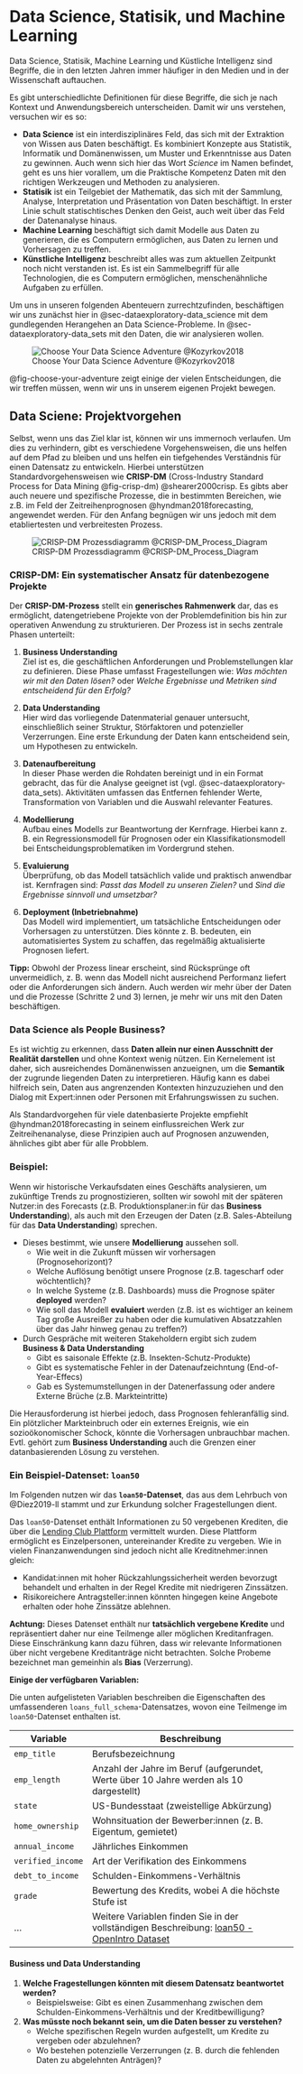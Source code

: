 # Data Science, Statisik, und Machine Learning {#sec-dataexploratory-data_science}

Data Science, Statisik, Machine Learning und Küstliche Intelligenz sind Begriffe, die in den letzten Jahren immer häufiger in den Medien und in der Wissenschaft auftauchen.

Es gibt unterschiedlichte Definitionen für diese Begriffe, die sich je nach Kontext und Anwendungsbereich unterscheiden. Damit wir uns verstehen, versuchen wir es so:

- **Data Science** ist ein interdisziplinäres Feld, das sich mit der Extraktion von Wissen aus Daten beschäftigt. Es kombiniert Konzepte aus Statistik, Informatik und Domänenwissen, um Muster und Erkenntnisse aus Daten zu gewinnen. Auch wenn sich hier das Wort _Science_ im Namen befindet, geht es uns hier vorallem, um die Praktische Kompetenz Daten mit den richtigen Werkzeugen und Methoden zu analysieren.
- **Statisik** ist ein Teilgebiet der Mathematik, das sich mit der Sammlung, Analyse, Interpretation und Präsentation von Daten beschäftigt. In erster Linie schult statischtisches Denken den Geist, auch weit über das Feld der Datenanalyse hinaus.
- **Machine Learning** beschäftigt sich damit Modelle aus Daten zu generieren, die es Computern ermöglichen, aus Daten zu lernen und Vorhersagen zu treffen. 
- **Künstliche Intelligenz** beschreibt alles was zum aktuellen Zeitpunkt noch nicht verstanden ist. Es ist ein Sammelbegriff für alle Technologien, die es Computern ermöglichen, menschenähnliche Aufgaben zu erfüllen.


Um uns in unseren folgenden Abenteuern zurrechtzufinden, beschäftigen wir uns zunächst hier in @sec-dataexploratory-data_science mit dem gundlegenden Herangehen an Data Science-Probleme. 
In @sec-dataexploratory-data_sets mit den Daten, die wir analysieren wollen.



![Choose Your Data Science Adventure @Kozyrkov2018](https://miro.medium.com/v2/resize:fit:4800/format:webp/1*4GUMSExOCXaL06tG0Ip83g.png){#fig-choose-your-adventure}

@fig-choose-your-adventure zeigt einige der vielen Entscheidungen, die wir treffen müssen, wenn wir uns in unserem eigenen Projekt bewegen. 



## Data Sciene: Projektvorgehen {#ssec-dataexploratory-data_science-project}

Selbst, wenn uns das Ziel klar ist, können wir uns immernoch verlaufen. Um dies zu verhindern, gibt es verschiedene Vorgehensweisen, die uns helfen auf dem Pfad zu bleiben und uns helfen ein tiefgehendes Verständnis für einen Datensatz zu entwickeln. Hierbei unterstützen Standardvorgehensweisen wie **CRISP-DM** (Cross-Industry Standard Process for Data Mining @fig-crisp-dm) @shearer2000crisp. Es gibts aber auch neuere und spezifische Prozesse, die in bestimmten Bereichen, wie z.B. im Feld der Zeitreihenprognosen @hyndman2018forecasting, angewendet werden. Für den Anfang begnügen wir uns jedoch mit dem etabliertesten und verbreitesten Prozess.

![CRISP-DM Prozessdiagramm @CRISP-DM_Process_Diagram](https://upload.wikimedia.org/wikipedia/commons/b/b9/CRISP-DM_Process_Diagram.png){#fig-crisp-dm}


### CRISP-DM: Ein systematischer Ansatz für datenbezogene Projekte

Der **CRISP-DM-Prozess** stellt ein **generisches Rahmenwerk** dar, das es ermöglicht, datengetriebene Projekte von der Problemdefinition bis hin zur operativen Anwendung zu strukturieren. Der Prozess ist in sechs zentrale Phasen unterteilt:

1. **Business Understanding**  
   Ziel ist es, die geschäftlichen Anforderungen und Problemstellungen klar zu definieren. Diese Phase umfasst Fragestellungen wie: *Was möchten wir mit den Daten lösen?* oder *Welche Ergebnisse und Metriken sind entscheidend für den Erfolg?*

2. **Data Understanding**  
   Hier wird das vorliegende Datenmaterial genauer untersucht, einschließlich seiner Struktur, Störfaktoren und potenzieller Verzerrungen. Eine erste Erkundung der Daten kann entscheidend sein, um Hypothesen zu entwickeln.

3. **Datenaufbereitung**  
   In dieser Phase werden die Rohdaten bereinigt und in ein Format gebracht, das für die Analyse geeignet ist (vgl. @sec-dataexploratory-data_sets). Aktivitäten umfassen das Entfernen fehlender Werte, Transformation von Variablen und die Auswahl relevanter Features.

4. **Modellierung**  
   Aufbau eines Modells zur Beantwortung der Kernfrage. Hierbei kann z. B. ein Regressionsmodell für Prognosen oder ein Klassifikationsmodell bei Entscheidungsproblematiken im Vordergrund stehen.

5. **Evaluierung**  
   Überprüfung, ob das Modell tatsächlich valide und praktisch anwendbar ist. Kernfragen sind: *Passt das Modell zu unseren Zielen?* und *Sind die Ergebnisse sinnvoll und umsetzbar?*

6. **Deployment (Inbetriebnahme)**  
   Das Modell wird implementiert, um tatsächliche Entscheidungen oder Vorhersagen zu unterstützen. Dies könnte z. B. bedeuten, ein automatisiertes System zu schaffen, das regelmäßig aktualisierte Prognosen liefert.

**Tipp:** Obwohl der Prozess linear erscheint, sind Rücksprünge oft unvermeidlich, z. B. wenn das Modell nicht ausreichend Performanz liefert oder die Anforderungen sich ändern. Auch werden wir mehr über der Daten und die Prozesse (Schritte 2 und 3) lernen, je mehr wir uns mit den Daten beschäftigen.

### Data Science als People Business? 

Es ist wichtig zu erkennen, dass **Daten allein nur einen Ausschnitt der Realität darstellen** und ohne Kontext wenig nützen. Ein Kernelement ist daher, sich ausreichendes Domänenwissen anzueignen, um die **Semantik** der zugrunde liegenden Daten zu interpretieren. Häufig kann es dabei hilfreich sein, Daten aus angrenzenden Kontexten hinzuzuziehen und den Dialog mit Expert:innen oder Personen mit Erfahrungswissen zu suchen.

Als Standardvorgehen für viele datenbasierte Projekte empfiehlt @hyndman2018forecasting in seinem einflussreichen Werk zur Zeitreihenanalyse, diese Prinzipien auch auf Prognosen anzuwenden, ähnliches gibt aber für alle Probblem.  

:::{.callout-tip}
### Beispiel: 
Wenn wir historische Verkaufsdaten eines Geschäfts analysieren, um zukünftige Trends zu prognostizieren, sollten wir sowohl mit der späteren Nutzer:in des Forecasts (z.B. Produktionsplaner:in für das __Business Understanding__), als auch mit den Erzeugen der Daten (z.B. Sales-Abteilung für das __Data Understanding__) sprechen.

- Dieses bestimmt, wie unsere **Modellierung** aussehen soll.
    - Wie weit in die Zukunft müssen wir vorhersagen (Prognosehorizont)?
    - Welche Auflösung benötigt unsere Prognose (z.B. tagescharf oder wöchtentlich)?
    - In welche Systeme (z.B. Dashboards) muss die Prognose später **deployed** werden?
    - Wie soll das Modell **evaluiert** werden (z.B. ist es wichtiger an keinem Tag große Ausreißer zu haben oder die kumulativen Absatzzahlen über das Jahr hinweg genau zu treffen?)
- Durch Gespräche mit weiteren Stakeholdern ergibt sich zudem **Business & Data Understanding**
    - Gibt es saisonale Effekte (z.B. Insekten-Schutz-Produkte)
    - Gibt es systematische Fehler in der Datenaufzeichntung (End-of-Year-Effecs)
    - Gab es Systemumstellungen in der Datenerfassung oder andere Externe Brüche (z.B. Markteintritte)

Die Herausforderung ist hierbei jedoch, dass Prognosen fehleranfällig sind. Ein plötzlicher Markteinbruch oder ein externes Ereignis, wie ein sozioökonomischer Schock, könnte die Vorhersagen unbrauchbar machen. Evtl. gehört zum __Business Understanding__ auch die Grenzen einer datanbasierenden Lösung zu verstehen.
:::




### Ein Beispiel-Datenset: `loan50`

Im Folgenden nutzen wir das **`loan50`-Datenset**, das aus dem Lehrbuch von @Diez2019-ll stammt und zur Erkundung solcher Fragestellungen dient.

Das `loan50`-Datenset enthält Informationen zu 50 vergebenen Krediten, die über die [Lending Club Plattform](https://de.wikipedia.org/wiki/Lending_Club) vermittelt wurden. Diese Plattform ermöglicht es Einzelpersonen, untereinander Kredite zu vergeben. Wie in vielen Finanzanwendungen sind jedoch nicht alle Kreditnehmer:innen gleich: 

- Kandidat:innen mit hoher Rückzahlungssicherheit werden bevorzugt behandelt und erhalten in der Regel Kredite mit niedrigeren Zinssätzen.
- Risikoreichere Antragsteller:innen könnten hingegen keine Angebote erhalten oder hohe Zinssätze ablehnen.
 
:::{.callout-warning}
**Achtung:** Dieses Datenset enthält nur **tatsächlich vergebene Kredite** und repräsentiert daher nur eine Teilmenge aller möglichen Kreditanfragen. Diese Einschränkung kann dazu führen, dass wir relevante Informationen über nicht vergebene Kreditanträge nicht betrachten. Solche Probeme bezeichnet man gemeinhin als __Bias__ (Verzerrung).
:::

**Einige der verfügbaren Variablen:** 

Die unten aufgelisteten Variablen beschreiben die Eigenschaften des umfassenderen `loans_full_schema`-Datensatzes, wovon eine Teilmenge im `loan50`-Datenset enthalten ist.

| Variable                        | Beschreibung                                                                                   |
|---------------------------------|-----------------------------------------------------------------------------------------------|
| `emp_title`                     | Berufsbezeichnung                                                                             |
| `emp_length`                    | Anzahl der Jahre im Beruf (aufgerundet, Werte über 10 Jahre werden als 10 dargestellt)        |
| `state`                         | US-Bundesstaat (zweistellige Abkürzung)                                                       |
| `home_ownership`                | Wohnsituation der Bewerber:innen (z. B. Eigentum, gemietet)                                   |
| `annual_income`                 | Jährliches Einkommen                                                                          |
| `verified_income`               | Art der Verifikation des Einkommens                                                          |
| `debt_to_income`                | Schulden-Einkommens-Verhältnis                                                                |
| `grade`                         | Bewertung des Kredits, wobei A die höchste Stufe ist                                              |
| ...                             | Weitere Variablen finden Sie in der vollständigen Beschreibung: [loan50 - OpenIntro Dataset](https://www.openintro.org/data/index.php?data=loan50) |

:::{.callout-warning}
#### Business und Data Understanding 
1. **Welche Fragestellungen könnten mit diesem Datensatz beantwortet werden?**  
   - Beispielsweise: Gibt es einen Zusammenhang zwischen dem Schulden-Einkommens-Verhältnis und der Kreditbewilligung?
   
2. **Was müsste noch bekannt sein, um die Daten besser zu verstehen?**  
   - Welche spezifischen Regeln wurden aufgestellt, um Kredite zu vergeben oder abzulehnen?
   - Wo bestehen potenzielle Verzerrungen (z. B. durch die fehlenden Daten zu abgelehnten Anträgen)?
:::

